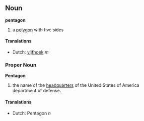 ==Noun==
'''pentagon'''
#a [[polygon]] with five sides

====Translations====
*Dutch: [[vijfhoek]] ''m''

===Proper Noun===
'''Pentagon'''
#the name of the [[headquarter]]s of the United States of America department of defense.

====Translations====
*Dutch: Pentagon ''n''